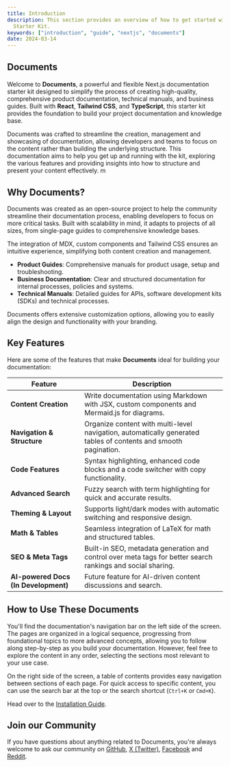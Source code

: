 ```yaml
---
title: Introduction
description: This section provides an overview of how to get started with the Documents, Next.js Document
  Starter Kit.
keywords: ["introduction", "guide", "nextjs", "documents"]
date: 2024-03-14
---
```



## Documents

####

Welcome to **Documents**, a powerful and flexible Next.js documentation starter kit designed to
simplify the process of creating high-quality, comprehensive product documentation, technical
manuals, and business guides. Built with **React**, **Tailwind CSS**, and **TypeScript**, this
starter kit provides the foundation to build your project documentation and knowledge base.

Documents was crafted to streamline the creation, management and showcasing of documentation,
allowing developers and teams to focus on the content rather than building the underlying structure.
This documentation aims to help you get up and running with the kit, exploring the various features
and providing insights into how to structure and present your content effectively. m


## Why Documents?

Documents was created as an open-source project to help the community streamline their documentation
process, enabling developers to focus on more critical tasks. Built with scalability in mind, it
adapts to projects of all sizes, from single-page guides to comprehensive knowledge bases.

The integration of MDX, custom components and Tailwind CSS ensures an intuitive experience,
simplifying both content creation and management.

- **Product Guides**: Comprehensive manuals for product usage, setup and troubleshooting.
- **Business Documentation**: Clear and structured documentation for internal processes, policies
  and systems.
- **Technical Manuals**: Detailed guides for APIs, software development kits (SDKs) and technical
  processes.

Documents offers extensive customization options, allowing you to easily align the design and
functionality with your branding.

## Key Features

Here are some of the features that make **Documents** ideal for building your documentation:

| Feature                              | Description                                                                                                     |
| ------------------------------------ | --------------------------------------------------------------------------------------------------------------- |
| **Content Creation**                 | Write documentation using Markdown with JSX, custom components and Mermaid.js for diagrams.                     |
| **Navigation & Structure**           | Organize content with multi-level navigation, automatically generated tables of contents and smooth pagination. |
| **Code Features**                    | Syntax highlighting, enhanced code blocks and a code switcher with copy functionality.                          |
| **Advanced Search**                  | Fuzzy search with term highlighting for quick and accurate results.                                             |
| **Theming & Layout**                 | Supports light/dark modes with automatic switching and responsive design.                                       |
| **Math & Tables**                    | Seamless integration of LaTeX for math and structured tables.                                                   |
| **SEO & Meta Tags**                  | Built-in SEO, metadata generation and control over meta tags for better search rankings and social sharing.     |
| **AI-powered Docs (In Development)** | Future feature for AI-driven content discussions and search.                                                    |

## How to Use These Documents

You'll find the documentation's navigation bar on the left side of the screen. The pages are
organized in a logical sequence, progressing from foundational topics to more advanced concepts,
allowing you to follow along step-by-step as you build your documentation. However, feel free to
explore the content in any order, selecting the sections most relevant to your use case.

On the right side of the screen, a table of contents provides easy navigation between sections of
each page. For quick access to specific content, you can use the search bar at the top or the search
shortcut (`Ctrl+K` or `Cmd+K`).

Head over to the [Installation Guide](/docs/introduction/installation).

## Join our Community

If you have questions about anything related to Documents, you're always welcome to ask our
community on [GitHub](https://github.com/rubixvi/rubix-documents),
[X (Twitter)](https://x.com/rubixstory), [Facebook](https://www.facebook.com/rubixstudios) and
[Reddit](https://www.reddit.com/r/RubixStudios/).
